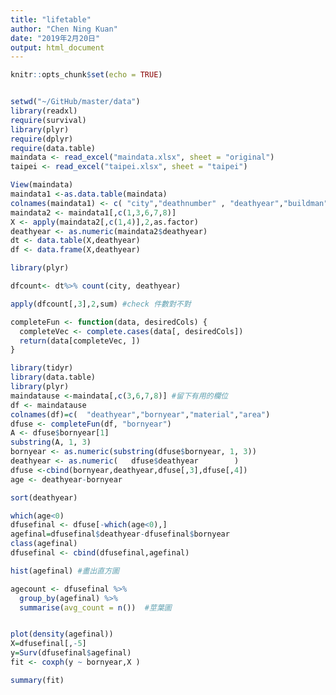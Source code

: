 ```yaml
---
title: "lifetable"
author: "Chen Ning Kuan"
date: "2019年2月20日"
output: html_document
---
```


```r
knitr::opts_chunk$set(echo = TRUE)
```

```r

```


```r
setwd("~/GitHub/master/data")
library(readxl)
require(survival)
library(plyr)
require(dplyr)
require(data.table)
maindata <- read_excel("maindata.xlsx", sheet = "original")
taipei <- read_excel("taipei.xlsx", sheet = "taipei")

View(maindata)
maindata1 <-as.data.table(maindata)
colnames(maindata1) <- c( "city","deathnumber" , "deathyear","buildman","buildnumber","bornyear","material","area")
maindata2 <- maindata1[,c(1,3,6,7,8)]
X <- apply(maindata2[,c(1,4)],2,as.factor)
deathyear <- as.numeric(maindata2$deathyear)
dt <- data.table(X,deathyear)
df <- data.frame(X,deathyear)


```

```r

library(plyr)

dfcount<- dt%>% count(city, deathyear)

apply(dfcount[,3],2,sum) #check 件數對不對

```





```r
completeFun <- function(data, desiredCols) {
  completeVec <- complete.cases(data[, desiredCols])
  return(data[completeVec, ])
}
```


```r
library(tidyr)
library(data.table)
library(plyr)
maindatause <-maindata[,c(3,6,7,8)] #留下有用的欄位
df <- maindatause
colnames(df)=c(  "deathyear","bornyear","material","area")
dfuse <- completeFun(df, "bornyear")
A <- dfuse$bornyear[1]
substring(A, 1, 3)
bornyear <- as.numeric(substring(dfuse$bornyear, 1, 3))
deathyear <- as.numeric(   dfuse$deathyear        )
dfuse <-cbind(bornyear,deathyear,dfuse[,3],dfuse[,4])
age <- deathyear-bornyear

sort(deathyear)


```
```r
which(age<0)
dfusefinal <- dfuse[-which(age<0),]
agefinal=dfusefinal$deathyear-dfusefinal$bornyear
class(agefinal)
dfusefinal <- cbind(dfusefinal,agefinal)

hist(agefinal) #畫出直方圖

agecount <- dfusefinal %>% 
  group_by(agefinal) %>% 
  summarise(avg_count = n())  #莖葉圖


plot(density(agefinal))
X=dfusefinal[,-5]
y=Surv(dfusefinal$agefinal)
fit <- coxph(y ~ bornyear,X ) 

summary(fit)
```

